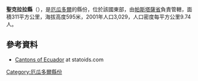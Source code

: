'''聖克拉拉縣'''（{{lang-es|Cantón Santa Clara}}），是[[厄瓜多爾|厄瓜多爾]]的縣份，位於該國東部，由[[帕斯塔薩省|帕斯塔薩省]]負責管轄，面積311平方公里，海拔高度595米，2001年人口3,029，人口密度每平方公里9.74人。

{{Coord|1|16|S|77|53|W|display=title}}

==參考資料==
*[http://www.statoids.com/yec.html Cantons of Ecuador] {{Wayback|url=http://www.statoids.com/yec.html |date=20110628180130 }} at statoids.com

{{厄瓜多爾縣份}}

[[Category:厄瓜多爾縣份|Category:厄瓜多爾縣份]]


{{Ecuador-geo-stub}}